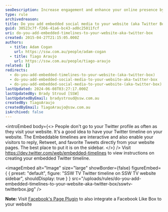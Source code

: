 ```yaml
---
seoDescription: Increase engagement and enhance your online presence by adding an embedded Twitter timeline to your website, allowing visitors to interact with your tweets directly from your site.
type: rule
archivedreason:
title: Do you add embedded social media to your website (aka Twitter Box)?
guid: 30523c7f-f266-41a6-bc43-ad0c25011fcf
uri: do-you-add-embedded-timelines-to-your-website-aka-twitter-box
created: 2015-04-27T21:15:05.000Z
authors:
  - title: Adam Cogan
    url: https://ssw.com.au/people/adam-cogan
  - title: Tiago Araujo
    url: https://ssw.com.au/people/tiago-araujo
related: []
redirects:
  - do-you-add-embedded-timelines-to-your-website-(aka-twitter-box)
  - do-you-add-embedded-social-media-to-your-website-aka-twitter-box
  - do-you-add-embedded-social-media-to-your-website-(aka-twitter-box)
lastUpdated: 2024-06-08T03:27:17.000Z
lastUpdatedBy: Brady Stroud [SSW]
lastUpdatedByEmail: bradystroud@ssw.com.au
createdBy: TiagoAraujo
createdByEmail: TiagoAraujo@ssw.com.au
isArchived: false
---
```


<introEmbed
  body={<>
People don't go to your Twitter profile as often as they visit your website. It's a good idea to have your Twitter timeline on your website. The Embeddable timelines are interactive and also enable your visitors to reply, Retweet, and favorite Tweets directly from your website pages. The best place to put it is on the sidebar.
  </>}
/>
Visit https://dev.twitter.com/web/embedded-timelines to view instructions on creating your embedded Twitter timeline.


<imageEmbed
  alt="Image"
  size="large"
  showBorder={false}
  figureEmbed={ {
    preset: "default",
    figure: "SSW TV Twitter timeline on        SSW TV website sidebar",
    shouldDisplay: true
  } }
  src="/uploads/rules/do-you-add-embedded-timelines-to-your-website-aka-twitter-box/sswtv-twitterbox.jpg"
/>


**Note:** Visit [Facebook's Page Plugin](https://developers.facebook.com/docs/plugins/page-plugin) to also integrate a Facebook Like Box to your website
